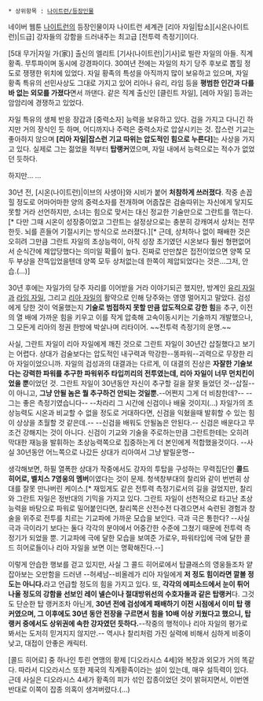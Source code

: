  * 상위항목 : [[나이트런/등장인물]]

네이버 웹툰 [[나이트런]]의 등장인물이자 나이트런 세계관 [리아 자일|탑소][시온(나이트런)|드급] 강자들의 강함을 드러내주는 최고급 [전투력 측정기]이다.
 
[5대 무가|자일 가(家)] 출신의 엘리트 [기사(나이트런)|기사]로 빌란 자일의 아들. 직계황족. 무투파이며 동시에 강경파이다. 30여년 전에는 자일의 차기 당주 후보로 뽑힐 정도로 쟁쟁한 위치에 있었다. 자일 황족의 특성을 아직까지 많이 보유하고 있으며, 자일 황족 특유의 선민사상도 그대로 가지고 있어 리아나 유리, 라임 등을 '''평범한 인간과 다를 바 없는 외모를 가졌다'''면서 까댄다. 같은 직계 출신인 [클린트 자일], [레아 자일] 등과는 암암리에 경쟁하고 있었다.

자일 특유의 생체 반응 장갑과 [중력소자] 능력을 보유하고 있다. 검을 가지고 다니긴 하지만 거의 장식인 듯 하며, 어디까지나 주력은 중력소자로 압살시키는 것. 잡스런 기교는 좋아하지 않으며 '''[리아 자일|잡스런 기교 따위는 압도적인 힘으로 누른다]'''는 사상을 가지고 있다. 실제로 그는 젊었을 적부터 '''탑랭커'''였으며, 자일 내에서 능력으로는 적수가 없었던 듯하다.

하지만... ...

30년 전, [시온(나이트런)|이브의 사생아]와 시비가 붙어 '''처참하게 쓰러졌다'''. 작중 손꼽힐 정도로 어마어마한 양의 중력소자를 전개하며 어줍잖은 검술따위는 자신에게 닿지도 못할 거라 선언하지만, 소녀는 힘으로 맞서는 대신 정교한 기술만으로 그란트를 꺾는다.[* 다만 그때 시온이 성장중이었고 그란트는 설정상으로는 충분히 강캐여서 상처는 전무한듯. 뇌를 흔들어 기절시키는 방식으로 쓰러졌다.][* 근데, 상처하나 없이 패배한 것은 오히려 그만큼 그란트 자일의 초상능력이, 아직 성장 초기였던 시온보다 훨씬 형편없어서 순식간에 제압당했다는 의미일 확률이 높다. 진짜로 만만찮은 접전이었으면 양쪽 모두 부상을 잔뜩입었을텐데 양쪽 모두 상처없는데 한쪽이 제압되었다는 것은...그저, 안습.(...)]

30년 후에는 자일가의 당주 자리를 이어받을 거라 이야기되곤 했지만, 방계인 [[유리 자일]]과 [[라임 자일]], 그리고 [[리아 자일]]의 활약으로 인해 당주와는 영영 멀어지고 말았다. 검성에게 당한 것이 억울했는지 '''기술로 범접하지 못할 만큼 압도적으로 강한 힘'''을 추구, 이전의 열 배에 가까운 힘을 키우고 이를 작게 압축해 고속이동시키는 기술까지 개발했으나, 그 모든게 리아의 정권 한방에 박살나며 리타이어. ~~전투력 측정기의 운명.~~

사실, 그란트 자일이 리아 자일에게 깨진 것으로 그란트 자일이 30년간 삽질했다고 보기는 어렵다. 상대가 검술보다는 압도적인 내구력과 막강한--똥파워--괴력으로 무장한 리아 자일이었으니까. 자일의 검성과의 대결과는 다르게, 이 대결의 진상은 '''자잘한 기술보다는 강력한 파워를 추구한 파워위주 타입끼리의 전투였는데, 리아 자일이 너무 먼치킨이었을 뿐'''이었던 것. 그란트 자일이 30년동안 자신이 추구할 길을 잘못 들었던 것--삽질--이 아니고, '''그냥 안될 놈은 뭘 추구하건 안되는 것일뿐.'''--어쩐지 그게 더 비참한데?-- --그는 좋은 측정기였습니다-- --차라리 그 시간에 신검이나 배울 것이지(...) 자일가의 초상능력도 시온과 비교할 수 없을 정도로 거대하다면, 신검을 익혔을때 발휘할 수 있는 힘이 상상을 초월할 것 같은데.-- --신검을 배워도 안될놈은 안된다.-- 신검은 배운다고 무조건 강해지는 것이 아니다. 신검이 기교와 기술을 주로하는만큼 그란트한테는 오히려 막대한 재능을 발휘하는 초상능력쪽으로 집중하는게 더 본인에게 적합했을것이다. --사실 30년동안 어느쪽으로 나갔든 상대가 리아여서 그냥 발릴운명--

생각해보면, 하필 열폭한 상대가 작중에서도 강자의 투탑을 구성하는 무력집단인 '''콜드 히어로, 벨치스 7영웅의 멤버'''이였다는 것이 문제. 청색창부대의 찰리와 같이 번번히 상대를 잘못 만나버린 케이스.[* 재밌게도 같은 전투력 측정기로서의 길을 걸었지만, 찰리와 그란트 자일은 정반대의 기믹을 가지고 있다. 그란트 자일이 선천적으로 타고난 초상능력을 바탕으로 파워로 밀어붙인다면, 찰리쪽은 산전수전 다겪으면서 숙련된 경험과 창술을 위주로 전투를 치르는 기교파에 가까운 모습을 보인다. 극과 극은 통한다? --사실 극과 극이라기 보다는 둘다 각각의 분야에서 어중간한 수준에 그쳤기 때문에 전투력 측정기가 되었을 뿐. 기교파에 극에 달한 모습을 보여준 가로우, 파워타입에 극에 달한 콜드 히어로들이나 리아 자일을 보면 이는 명확해진다.--]

이렇게 안습한 행보를 걷고 있지만, 사실 그 콜드 히어로에서 탑클래스의 영웅들조차 얕잡아보는 오만함을 드러낸 --허세남--비올레가 리아 자일에게 '''저 정도 힘이라면 깔볼 정도는 아니다.'''라고 언급할 정도의 힘을 가지고 있다. 또, '''각각의 에피소드에서 눈이 튀어나올 정도의 강함을 선보인 레이 넬슨이나 절대방위선의 수호자들과 같은 탑랭커'''다. 그것도 단순한 탑 랭커조차 아닌게, '''30년 전에 검성에게 패배하기 이전 시점에서 이미 탑 랭커였으며, 그 이후에도 30년 동안 전장을 구르면서 힘을 10배 이상 키웠다고 했으니, 탑 랭커 중에서도 상위권에 속한 강자였던 듯하다.'''--작중의 행적이나 리아 자일의 평가로 봐서는 도저히 믿겨지지 않지만.-- 역시나 찰리처럼 가진 실력에 비해서 심하게 비중이 낮고, 대접이 안좋은 캐릭터.

[콜드 히어로] 중 하나인 투린 연맹의 황제 [디오라시스 4세]와 복장과 외모가 거의 똑같다. 따라서 디오라시스 또한 제국의 직계황족이라는 설이 있는데, 매우 설득력이 있다. 근데 사실은 디오라시스 4세가 황족의 피가 섞인 잡종이었던 것이 밝혀지면서, 이번엔 반대로 이쪽이 잡종 의혹이 생겨버렸다.(...)
